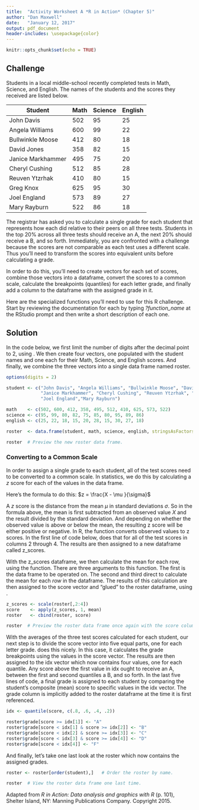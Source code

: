 ---
title:  "Activity Worksheet A *R in Action* (Chapter 5)"
author: "Dan Maxwell"
date:   "January 12, 2017"
output: pdf_document
header-includes: \usepackage{color}
---

```{r setup, include=FALSE}
knitr::opts_chunk$set(echo = TRUE)
```

## Challenge

Students in a local middle-school recently completed tests in Math, Science, and English.  The names of the students and the scores they received are listed below.

Student           | Math    | Science   | English
------------------|---------|-----------|--------
John Davis        | 502     | 95        | 25
Angela Williams   | 600     | 99        | 22
Bullwinkle Moose  | 412     | 80        | 18
David Jones       | 358     | 82        | 15
Janice Markhammer | 495     | 75        | 20
Cheryl Cushing    | 512     | 85        | 28
Reuven Ytzrhak    | 410     | 80        | 15
Greg Knox         | 625     | 95        | 30
Joel England      | 573     | 89        | 27
Mary Rayburn      | 522     | 86        | 18

The registrar has asked you to calculate a single grade for each student that represents how each did relative to their peers on all three tests.  Students in the top 20% across all three tests should receive an A, the next 20% should receive a B, and so forth. Immediately, you are confronted with a challenge because the scores are not comparable as each test uses a different scale.  Thus you'll need to transform the scores into equivalent units before calculating a grade.

In order to do this, you'll need to create vectors for each set of scores, combine those vectors into a dataframe, convert the scores to a common scale, calculate the breakpoints (quantiles) for each letter grade, and finally add a column to the dataframe with the assigned grade in it.

Here are the specialized functions you'll need to use for this R challenge.  Start by reviewing the documentation for each by typing *?function_name* at the RStudio prompt and then write a short description of each one.

\textcolor{blue}{c} \newline
\textcolor{blue}{data.frame} \newline
\textcolor{blue}{scale} \newline
\textcolor{blue}{apply} \newline
\textcolor{blue}{cbind} \newline
\textcolor{blue}{quantile}

\newpage

## Solution

In the code below, we first limit the number of digits after the decimal point to 2, using \textcolor{blue}{options}.  We then create four vectors, one populated with the student names and one each for their Math, Science, and English scores.  And finally, we combine the three vectors into a single data frame named roster.  

```{r vector_assignment}

options(digits = 2)

student <- c("John Davis", "Angela Williams", "Bullwinkle Moose", "David Jones",
             "Janice Markhammer", "Cheryl Cushing", "Reuven Ytzrhak", "Greg Knox",
             "Joel England","Mary Rayburn")

math    <- c(502, 600, 412, 358, 495, 512, 410, 625, 573, 522)
science <- c(95, 99, 80, 82, 75, 85, 80, 95, 89, 86)
english <- c(25, 22, 18, 15, 20, 28, 15, 30, 27, 18)

roster  <- data.frame(student, math, science, english, stringsAsFactors = FALSE)

roster  # Preview the new roster data frame.

```

### Converting to a Common Scale
In order to assign a single grade to each student, all of the test scores need to be converted to a common scale.  In statistics, we do this by calculating a $z$ score for each of the values in the data frame. 

Here's the formula to do this: $z = \frac{X - \mu }{\sigma}$

A $z$ score is the distance from the mean $\mu$ in standard deviations $\sigma$.  So in the formula above, the mean is first subtracted from an observed value $X$ and the result divided by the standard deviation.  And depending on whether the observed value is above or below the mean, the resulting z score will be either positive or negative. In R, the \textcolor{blue}{scale} function converts observed values to z scores.  In the first line of code below, \textcolor{blue}{scale} does that for all of the test scores in columns 2 through 4.  The results are then assigned to a new dataframe called z_scores.   

With the z_scores dataframe, we then calculate the mean for each row, using the \textcolor{blue}{apply} function.  There are three arguments to this function.  The first is the data frame to be operated on.  The second and third direct \textcolor{blue}{apply} to calculate the mean for each *row* in the dataframe. The results of this calculation are then assigned to the score vector and "glued" to the roster dataframe, using \textcolor{blue}{cbind}.


```{r scale_data}

z_scores <- scale(roster[,2:4])
score    <- apply(z_scores, 1, mean)
roster   <- cbind(roster, score)

roster  # Preview the roster data frame once again with the score column added.

```

With the averages of the three test scores calculated for each student, our next step is to divide the score vector into five equal parts, one for each letter grade. \textcolor{blue}{Quantile} does this nicely.  In this case, it calculates the grade breakpoints using the values in the score vector.  The results are then assigned to the idx vector which now contains four values, one for each quantile.  Any score above the first value in idx ought to receive an A, between the first and second quantiles a B, and so forth.  In the last five lines of code, a final grade is assigned to each student by comparing the student's composite (mean) score to specific values in the idx vector.  The grade column is implicitly added to the roster dataframe at the time it is first referenced.
 
```{r assign_grade}

idx <- quantile(score, c(.8, .6, .4, .2))

roster$grade[score >= idx[1]] <- "A"
roster$grade[score < idx[1] & score >= idx[2]] <- "B"
roster$grade[score < idx[2] & score >= idx[3]] <- "C"
roster$grade[score < idx[3] & score >= idx[4]] <- "D"
roster$grade[score < idx[4]] <- "F"

```

And finally, let's take one last look at the roster which now contains the assigned grades.  

```{r final_dsply}

roster <- roster[order(student),]   # Order the roster by name.

roster  # View the roster data frame one last time.
```

Adapted from *R in Action: Data analysis and graphics with R* (p. 101), Shelter Island, NY: Manning Publications Company.  Copyright 2015.

